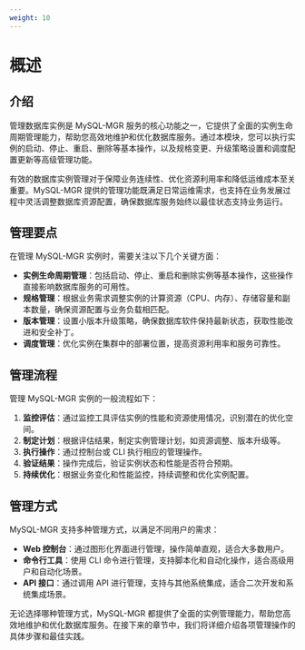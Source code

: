 ```yaml
---
weight: 10
---
```


# 概述

## 介绍

管理数据库实例是 MySQL-MGR 服务的核心功能之一，它提供了全面的实例生命周期管理能力，帮助您高效地维护和优化数据库服务。通过本模块，您可以执行实例的启动、停止、重启、删除等基本操作，以及规格变更、升级策略设置和调度配置更新等高级管理功能。

有效的数据库实例管理对于保障业务连续性、优化资源利用率和降低运维成本至关重要。MySQL-MGR 提供的管理功能既满足日常运维需求，也支持在业务发展过程中灵活调整数据库资源配置，确保数据库服务始终以最佳状态支持业务运行。

## 管理要点

在管理 MySQL-MGR 实例时，需要关注以下几个关键方面：

- **实例生命周期管理**：包括启动、停止、重启和删除实例等基本操作，这些操作直接影响数据库服务的可用性。
- **规格管理**：根据业务需求调整实例的计算资源（CPU、内存）、存储容量和副本数量，确保资源配置与业务负载相匹配。
- **版本管理**：设置小版本升级策略，确保数据库软件保持最新状态，获取性能改进和安全补丁。
- **调度管理**：优化实例在集群中的部署位置，提高资源利用率和服务可靠性。

## 管理流程

管理 MySQL-MGR 实例的一般流程如下：

1. **监控评估**：通过监控工具评估实例的性能和资源使用情况，识别潜在的优化空间。
2. **制定计划**：根据评估结果，制定实例管理计划，如资源调整、版本升级等。
3. **执行操作**：通过控制台或 CLI 执行相应的管理操作。
4. **验证结果**：操作完成后，验证实例状态和性能是否符合预期。
5. **持续优化**：根据业务变化和性能监控，持续调整和优化实例配置。

## 管理方式

MySQL-MGR 支持多种管理方式，以满足不同用户的需求：

- **Web 控制台**：通过图形化界面进行管理，操作简单直观，适合大多数用户。
- **命令行工具**：使用 CLI 命令进行管理，支持脚本化和自动化操作，适合高级用户和自动化场景。
- **API 接口**：通过调用 API 进行管理，支持与其他系统集成，适合二次开发和系统集成场景。

无论选择哪种管理方式，MySQL-MGR 都提供了全面的实例管理能力，帮助您高效地维护和优化数据库服务。在接下来的章节中，我们将详细介绍各项管理操作的具体步骤和最佳实践。
